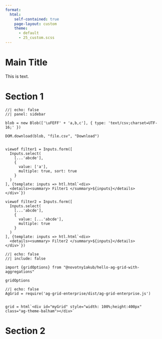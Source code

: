 ```yaml
---
format:
  html:
    self-contained: true
    page-layout: custom
    theme:
      - default
      - 25_custom.scss
---
```


# Main Title
This is text.

::: panel-tabset
# Section 1

::::: grid

:::::: {class="g-col-2"}
```ojs
//| echo: false
//| panel: sidebar

blob = new Blob(['\uFEFF' + 'a,b,c'], { type: 'text/csv;charset=UTF-16;' })

DOM.download(blob, "file.csv", "Download")


viewof filter1 = Inputs.form([
  Inputs.select(
    [...'abcde'],
    {
      value: ['a'],
      multiple: true, sort: true
    }
  )
], {template: inputs => htl.html`<div>
  <details><summary> Filter1 </summary>${inputs}</details>
</div>`})

viewof filter2 = Inputs.form([
  Inputs.select(
    [...'abcde'],
    {
      value: [...'abcde'],
      multiple: true
    }
  )
], {template: inputs => htl.html`<div>
  <details><summary> Filter2 </summary>${inputs}</details>
</div>`})

```
::::::

:::::: g-col-10

```ojs
//| echo: false
//| include: false

import {gridOptions} from "@novotny1akub/hello-ag-grid-with-aggregations"

gridOptions

```

```ojs
//| echo: false
AgGrid = require('ag-grid-enterprise/dist/ag-grid-enterprise.js')


grid = html`<div id="myGrid" style="width: 100%;height:400px" class="ag-theme-balham"></div>`

```

::::::
:::::

# Section 2

::::
